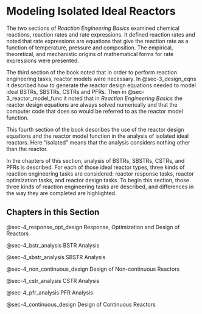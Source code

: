 # Modeling Isolated Ideal Reactors

The two sections of *Reaction Engineering Basics* examined chemical reactions, reaction rates and rate expressions. It defined reaction rates and noted that rate expressions are equations that give the reaction rate as a function of temperature, pressure and composition. The empirical, theoretical, and mechanistic origins of mathematical forms for rate expressions were presented.

The third section of the book noted that in order to perform reaction engineering tasks, reactor models were necessary. In @sec-3_design_eqns it described how to generate the reactor design equations needed to model ideal BSTRs, SBSTRs, CSTRs and PFRs. Then in @sec-3_reactor_model_func it noted that in *Reaction Engineering Basics* the reactor design equations are always solved numerically and that the computer code that does so would be referred to as the reactor model function.

This fourth section of the book describes the use of the reactor design equations and the reactor model function in the analysis of isolated ideal reactors. Here "isolated" means that the analysis considers nothing other than the reactor.

In the chapters of this section, analysis of BSTRs, SBSTRs, CSTRs, and PFRs is described. For each of those ideal reactor types, three kinds of reaction engineering tasks are considered: reactor response tasks, reactor optimization tasks, and reactor design tasks. To begin this section, those three kinds of reaction engineering tasks are described, and differences in the way they are completed are highlighted.

## Chapters in this Section

@sec-4_response_opt_design Response, Optimization and Design of Reactors

@sec-4_bstr_analysis BSTR Analysis

@sec-4_sbstr_analysis SBSTR Analysis

@sec-4_non_continuous_design Design of Non-continuous Reactors

@sec-4_cstr_analysis CSTR Analysis

@sec-4_pfr_analysis PFR Analysis

@sec-4_continuous_design Design of Continuous Reactors